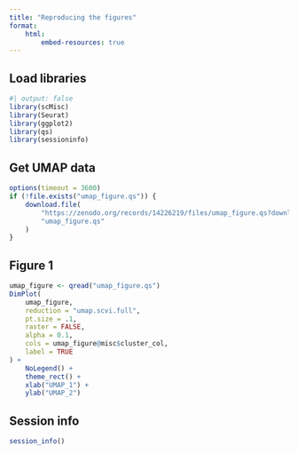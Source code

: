 ```yaml
---
title: "Reproducing the figures"
format: 
    html:
        embed-resources: true
---
```


## Load libraries

```r
#| output: false
library(scMisc)
library(Seurat)
library(ggplot2)
library(qs)
library(sessioninfo)
```


## Get UMAP data

```r
options(timeout = 3600)
if (!file.exists("umap_figure.qs")) {
    download.file(
        "https://zenodo.org/records/14226219/files/umap_figure.qs?download=1",
        "umap_figure.qs"
    )
}

```

## Figure 1

```r
umap_figure <- qread("umap_figure.qs")
DimPlot(
    umap_figure,
    reduction = "umap.scvi.full",
    pt.size = .1,
    raster = FALSE,
    alpha = 0.1,
    cols = umap_figure@misc$cluster_col,
    label = TRUE
) +
    NoLegend() +
    theme_rect() +
    xlab("UMAP_1") +
    ylab("UMAP_2")
```

## Session info


```r
session_info()
```